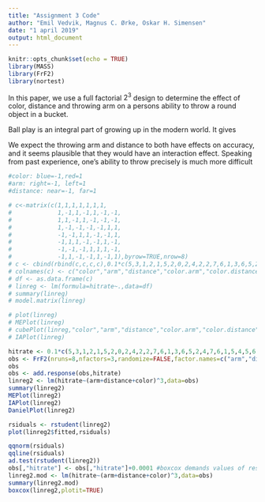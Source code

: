 ```yaml
---
title: "Assignment 3 Code"
author: "Emil Vedvik, Magnus C. Ørke, Oskar H. Simensen"
date: "1 april 2019"
output: html_document
---
```


```r
knitr::opts_chunk$set(echo = TRUE)
library(MASS)
library(FrF2)
library(nortest)
```

In this paper, we use a full factorial $2^3$ design to determine the effect of color, distance and throwing arm on a persons ability to throw a round object in a bucket.

Ball play is an integral part of growing up in the modern world. It gives 

We expect the throwing arm and distance to both have effects on accuracy, and it seems plausible that they would have an interaction effect. Speaking from past experience, one's ability to throw precisely is much more difficult 


```r
#color: blue=-1,red=1
#arm: right=-1, left=1
#distance: near=-1, far=1

# c<-matrix(c(1,1,1,1,1,1,1,
#             1,-1,1,-1,1,-1,-1,
#             1,1,-1,1,-1,-1,-1,
#             1,-1,-1,-1,-1,1,1,
#             -1,-1,1,1,-1,-1,1,
#             -1,1,1,-1,-1,1,-1,
#             -1,-1,-1,1,1,1,-1,
#             -1,1,-1,-1,1,-1,1),byrow=TRUE,nrow=8)
# c <- cbind(rbind(c,c,c,c),0.1*c(5,3,1,2,1,5,2,0,2,4,2,2,7,6,1,3,6,5,2,4,7,6,1,5,4,5,6,3,7,8,0,2))
# colnames(c) <- c("color","arm","distance","color.arm","color.distance","arm.distance","color.arm.distance","hitrate")
# df <- as.data.frame(c)
# linreg <- lm(formula=hitrate~.,data=df)
# summary(linreg)
# model.matrix(linreg)

# plot(linreg)
# MEPlot(linreg)
# cubePlot(linreg,"color","arm","distance","color.arm","color.distance","arm.distance","color.arm.distance")
# IAPlot(linreg)

hitrate <- 0.1*c(5,3,1,2,1,5,2,0,2,4,2,2,7,6,1,3,6,5,2,4,7,6,1,5,4,5,6,3,7,8,0,2)
obs <- FrF2(nruns=8,nfactors=3,randomize=FALSE,factor.names=c("arm","distance","color"),replications=4)
obs
obs <- add.response(obs,hitrate)
linreg2 <- lm(hitrate~(arm+distance+color)^3,data=obs)
summary(linreg2)
MEPlot(linreg2)
IAPlot(linreg2)
DanielPlot(linreg2)

rsiduals <- rstudent(linreg2)
plot(linreg2$fitted,rsiduals)

qqnorm(rsiduals)
qqline(rsiduals)
ad.test(rstudent(linreg2))
obs[,"hitrate"] <- obs[,"hitrate"]+0.0001 #boxcox demands values of response>0
linreg2.mod <- lm(hitrate~(arm+distance+color)^3,data=obs)
summary(linreg2.mod)
boxcox(linreg2,plotit=TRUE)
```

